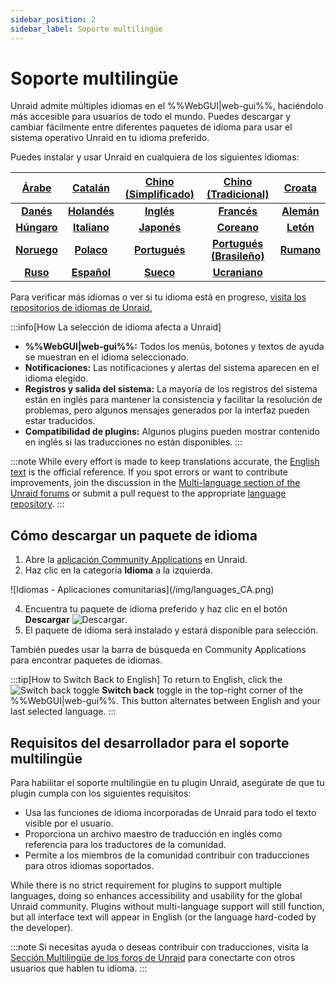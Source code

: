 ```yaml
---
sidebar_position: 2
sidebar_label: Soporte multilingüe
---
```


# Soporte multilingüe

Unraid admite múltiples idiomas en el %%WebGUI|web-gui%%, haciéndolo más accesible para usuarios de todo el mundo. Puedes descargar y cambiar fácilmente entre diferentes paquetes de idioma para usar el sistema operativo Unraid en tu idioma preferido.

Puedes instalar y usar Unraid en cualquiera de los siguientes idiomas:

|  **[Árabe](https://github.com/unraid/lang-ar_AR)**  |  **[Catalán](https://github.com/unraid/lang-ca_CA)** | **[Chino (Simplificado)](https://github.com/unraid/lang-zh_CN)** |  **[Chino (Tradicional)](https://github.com/unraid/lang-zh_TW)**  | **[Croata](https://github.com/unraid/lang-hr_HR)** |
| :-------------------------------------------------: | :--------------------------------------------------: | :--------------------------------------------------------------: | :---------------------------------------------------------------: | :------------------------------------------------: |
|  **[Danés](https://github.com/unraid/lang-da_DA)**  | **[Holandés](https://github.com/unraid/lang-nl_NL)** |        **[Inglés](https://github.com/unraid/lang-en_US)**        |        **[Francés](https://github.com/unraid/lang-fr_FR)**        | **[Alemán](https://github.com/unraid/lang-de_DE)** |
| **[Húngaro](https://github.com/unraid/lang-hu_HU)** | **[Italiano](https://github.com/unraid/lang-it_IT)** |        **[Japonés](https://github.com/unraid/lang-ja_JA)**       |        **[Coreano](https://github.com/unraid/lang-ko_KO)**        |  **[Letón](https://github.com/unraid/lang-lv_LV)** |
| **[Noruego](https://github.com/unraid/lang-no_NO)** |  **[Polaco](https://github.com/unraid/lang-pl_PL)**  |       **[Portugués](https://github.com/unraid/lang-pt_PT)**      | **[Portugués (Brasileño)](https://github.com/unraid/lang-pt_BR)** | **[Rumano](https://github.com/unraid/lang-ro_RO)** |
|   **[Ruso](https://github.com/unraid/lang-ru_RU)**  |  **[Español](https://github.com/unraid/lang-es_ES)** |         **[Sueco](https://github.com/unraid/lang-sv_SE)**        |       **[Ucraniano](https://github.com/unraid/lang-uk_UA)**       |                                                    |

Para verificar más idiomas o ver si tu idioma está en progreso, [visita los repositorios de idiomas de Unraid.](https://github.com/unraid/language-templates)

:::info[How La selección de idioma afecta a Unraid]
- **%%WebGUI|web-gui%%:** Todos los menús, botones y textos de ayuda se muestran en el idioma seleccionado.
- **Notificaciones:** Las notificaciones y alertas del sistema aparecen en el idioma elegido.
- **Registros y salida del sistema:** La mayoría de los registros del sistema están en inglés para mantener la consistencia y facilitar la resolución de problemas, pero algunos mensajes generados por la interfaz pueden estar traducidos.
- **Compatibilidad de plugins:** Algunos plugins pueden mostrar contenido en inglés si las traducciones no están disponibles.
:::

:::note
While every effort is made to keep translations accurate, the [English text](https://github.com/unraid/lang-en_US) is the official reference. If you spot errors or want to contribute improvements, join the discussion in the [Multi-language section of the Unraid forums](https://forums.unraid.net/forum/75-multi-language-section/) or submit a pull request to the appropriate [language repository](https://github.com/unraid/language-templates).
:::

## Cómo descargar un paquete de idioma

1. Abre la [aplicación Community Applications](https://unraid.net/community/apps) en Unraid.
2. Haz clic en la categoría **Idioma** a la izquierda.

<div style={{ margen: 'auto', maxAnchura: '600px', display: 'flex', flexDirection: 'columna', alignItems: 'centro' }}>
  ![Idiomas - Aplicaciones comunitarias](/img/languages_CA.png)
</div>

4. Encuentra tu paquete de idioma preferido y haz clic en el botón **Descargar** ![Descargar](/img/download_button_icon.png).
5. El paquete de idioma será instalado y estará disponible para selección.

También puedes usar la barra de búsqueda en Community Applications para encontrar paquetes de idiomas.

:::tip[How to Switch Back to English]
To return to English, click the ![Switch back toggle](/img/switch_toggle_icon.png) **Switch back** toggle in the top-right corner of the %%WebGUI|web-gui%%. This button alternates between English and your last selected language.
:::

## Requisitos del desarrollador para el soporte multilingüe

Para habilitar el soporte multilingüe en tu plugin Unraid, asegúrate de que tu plugin cumpla con los siguientes requisitos:

- Usa las funciones de idioma incorporadas de Unraid para todo el texto visible por el usuario.
- Proporciona un archivo maestro de traducción en inglés como referencia para los traductores de la comunidad.
- Permite a los miembros de la comunidad contribuir con traducciones para otros idiomas soportados.

While there is no strict requirement for plugins to support multiple languages, doing so enhances accessibility and usability for the global Unraid community. Plugins without multi-language support will still function, but all interface text will appear in English (or the language hard-coded by the developer).

:::note
Si necesitas ayuda o deseas contribuir con traducciones, visita la [Sección Multilingüe de los foros de Unraid](https://forums.unraid.net/forum/75-multi-language-section/) para conectarte con otros usuarios que hablen tu idioma.
:::
